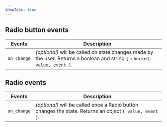 ```yaml
---
showTabs: true
---
```


## Radio button events

| Events      | Description                                                                                                              |
| ----------- | ------------------------------------------------------------------------------------------------------------------------ |
| `on_change` | _(optional)_ will be called on state changes made by the user. Returns a boolean and string `{ checked, value, event }`. |

## Radio events

| Events      | Description                                                                                              |
| ----------- | -------------------------------------------------------------------------------------------------------- |
| `on_change` | _(optional)_ will be called once a Radio button changes the state. Returns an object `{ value, event }`. |
